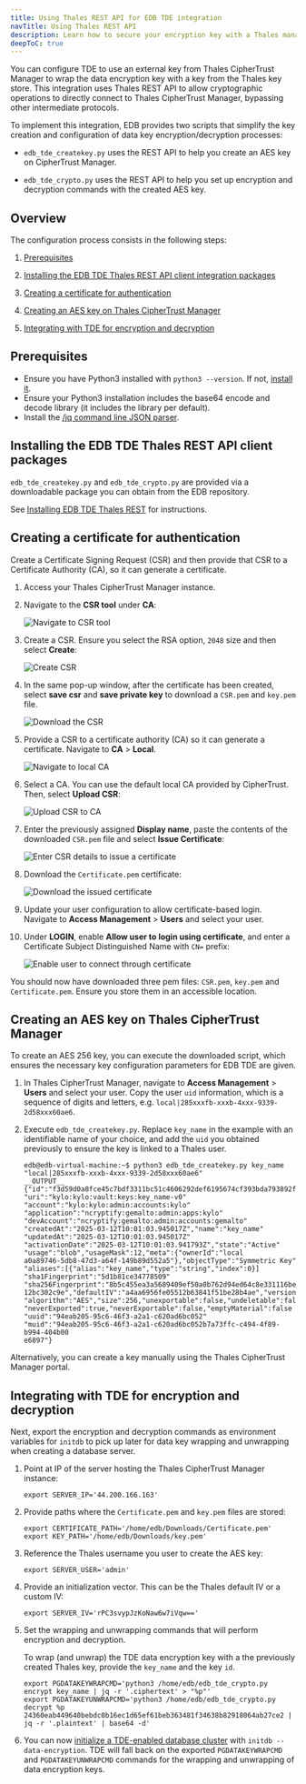 ```yaml
---
title: Using Thales REST API for EDB TDE integration
navTitle: Using Thales REST API
description: Learn how to secure your encryption key with a Thales management key.
deepToC: true
---
```


You can configure TDE to use an external key from Thales CipherTrust Manager to wrap the data encryption key with a key from the Thales key store. This integration uses Thales REST API to allow cryptographic operations to directly connect to Thales CipherTrust Manager, bypassing other intermediate protocols.

To implement this integration, EDB provides two scripts that simplify the key creation and configuration of data key encryption/decryption processes:

- `edb_tde_createkey.py` uses the REST API to help you create an AES key on CipherTrust Manager.

- `edb_tde_crypto.py` uses the REST API to help you set up encryption and decryption commands with the created AES key.

## Overview

The configuration process consists in the following steps: 

1. [Prerequisites](#prerequisites)

1. [Installing the EDB TDE Thales REST API client integration packages](#installing-the-edb-tde-thales-rest-api-client-packages)

1. [Creating a certificate for authentication](#creating-a-certificate-for-authentication) 

1. [Creating an AES key on Thales CipherTrust Manager](#creating-an-aes-key-on-thales-ciphertrust-manager)

1. [Integrating with TDE for encryption and decryption](#integrating-with-tde-for-encryption-and-decryption)

## Prerequisites

- Ensure you have Python3 installed with `python3 --version`. If not, [install it](https://www.python.org/downloads/). 
- Ensure your Python3 installation includes the base64 encode and decode library (it includes the library per default).
- Install the [/jq command line JSON parser](https://jqlang.org/).

## Installing the EDB TDE Thales REST API client packages

`edb_tde_createkey.py` and `edb_tde_crypto.py` are provided via a downloadable package you can obtain from the EDB repository. 

See [Installing EDB TDE Thales REST](/tde/latest/secure_key/key_store/thales/installing_thales_client) for instructions.

## Creating a certificate for authentication

Create a Certificate Signing Request (CSR) and then provide that CSR to a Certificate Authority (CA), so it can generate a certificate.

1.  Access your Thales CipherTrust Manager instance. 

1.  Navigate to the **CSR tool** under **CA**:

    ![Navigate to CSR tool](./images/01_CSR_tool.png)

1.  Create a CSR. Ensure you select the RSA option, `2048` size and then select **Create**: 

    ![Create CSR](./images/02_CSR_creation.png)
	
1.  In the same pop-up window, after the certificate has been created, select **save csr** and **save private key** to download a `CSR.pem` and `key.pem` file.

	![Download the CSR](./images/03_CSR_creation_download.png)

1.  Provide a CSR to a certificate authority (CA) so it can generate a certificate. Navigate to **CA** > **Local**.

    ![Navigate to local CA](./images/04_local_CA.png)

1.  Select a CA. You can use the default local CA provided by CipherTrust. Then, select **Upload CSR**:

    ![Upload CSR to CA](./images/05_local_CA_selected.png)

1.  Enter the previously assigned **Display name**, paste the contents of the downloaded `CSR.pem` file and select **Issue Certificate**:
    
	![Enter CSR details to issue a certificate](./images/06_enter_pem_contents.png)

1.  Download the `Certificate.pem` certificate: 

    ![Download the issued certificate](./images/07_download_certificate.png)

1.  Update your user configuration to allow certificate-based login. Navigate to **Access Management** > **Users** and select your user.

1.  Under **LOGIN**, enable **Allow user to login using certificate**, and enter a Certificate Subject Distinguished Name with `CN=` prefix: 

    ![Enable user to connect through certificate](./images/08_update_user_cert_login.png)

You should now have downloaded three pem files: `CSR.pem`, `key.pem` and `Certificate.pem`. Ensure you store them in an accessible location.

## Creating an AES key on Thales CipherTrust Manager

To create an AES 256 key, you can execute the downloaded script, which ensures the necessary key configuration parameters for EDB TDE are given.

1.  In Thales CipherTrust Manager, navigate to **Access Management** > **Users** and select your user. Copy the user `uid` information, which is a sequence of digits and letters, e.g. `local|285xxxfb-xxxb-4xxx-9339-2d58xxx60ae6`.

1.  Execute `edb_tde_createkey.py`. Replace `key_name` in the example with an identifiable name of your choice, and add the `uid` you obtained previously to ensure the key is linked to a Thales user.

    ```shell
    edb@edb-virtual-machine:~$ python3 edb_tde_createkey.py key_name "local|285xxxfb-xxxb-4xxx-9339-2d58xxx60ae6"
    __OUTPUT__
    {"id":"f3d59d0a8fce45c7bdf3311bc51c4606292def6195674cf393bda793892f23cb"
    "uri":"kylo:kylo:vault:keys:key_name-v0"
    "account":"kylo:kylo:admin:accounts:kylo"
    "application":"ncryptify:gemalto:admin:apps:kylo"
    "devAccount":"ncryptify:gemalto:admin:accounts:gemalto"
    "createdAt":"2025-03-12T10:01:03.945017Z","name":"key_name"
    "updatedAt":"2025-03-12T10:01:03.945017Z"
    "activationDate":"2025-03-12T10:01:03.941793Z","state":"Active"
    "usage":"blob","usageMask":12,"meta":{"ownerId":"local
    a0a89746-5db8-47d3-a64f-149b89d552a5"},"objectType":"Symmetric Key"
    "aliases":[{"alias":"key_name","type":"string","index":0}]
    "sha1Fingerprint":"5d1b81ce34778509"
    "sha256Fingerprint":"8b5c455ea3a5689409ef50a0b762d94ed64c8e331116bec6be042
    12bc302c9e","defaultIV":"a4aa6956fe05512b63841f51be28b4ae","version":0
    "algorithm":"AES","size":256,"unexportable":false,"undeletable":false
    "neverExported":true,"neverExportable":false,"emptyMaterial":false
    "uuid":"94eab205-95c6-46f3-a2a1-c620ad6bc052"
    "muid":"94eab205-95c6-46f3-a2a1-c620ad6bc052b7a73ffc-c494-4f89-b994-404b00
    e6897"}
    ```

Alternatively, you can create a key manually using the Thales CipherTrust Manager portal.

## Integrating with TDE for encryption and decryption

Next, export the encryption and decryption commands as environment variables for `initdb` to pick up later for data key wrapping and unwrapping when creating a database server.

1.  Point at IP of the server hosting the Thales CipherTrust Manager instance: 

    ```
    export SERVER_IP='44.200.166.163'
    ```

1.  Provide paths where the `Certificate.pem` and `key.pem` files are stored: 

    ```
    export CERTIFICATE_PATH='/home/edb/Downloads/Certificate.pem'
    export KEY_PATH='/home/edb/Downloads/key.pem'
    ```

1.  Reference the Thales username you user to create the AES key: 

    ```
    export SERVER_USER='admin' 
    ```

1.  Provide an initialization vector. This can be the Thales default IV or a custom IV:

    ```
    export SERVER_IV='rPC3svypJzKoNaw6w7iVqw=='
    ```

1.  Set the wrapping and unwrapping commands that will perform encryption and decryption. 

    To wrap (and unwrap) the TDE data encryption key with a the previously created Thales key, provide the `key_name` and the key `id`.

    ```
    export PGDATAKEYWRAPCMD='python3 /home/edb/edb_tde_crypto.py encrypt key_name | jq -r '.ciphertext' > "%p"'
    export PGDATAKEYUNWRAPCMD='python3 /home/edb/edb_tde_crypto.py decrypt %p  24360eab449640bebdc0b16ec1d65ef61beb363481f34638b82918064ab27ce2 | jq -r '.plaintext' | base64 -d'
    ```

1.  You can now [initialize a TDE-enabled database cluster](/tde/latest/initdb_tde_options/#option---data-encryption-or--y) with `initdb --data-encryption`. TDE will fall back on the exported `PGDATAKEYWRAPCMD` and `PGDATAKEYUNWRAPCMD` commands for the wrapping and unwrapping of data encryption keys. 

